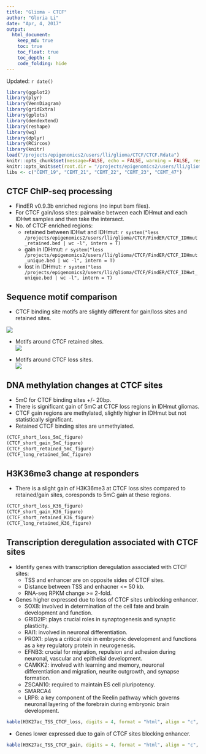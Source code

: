 ```yaml
---
title: "Glioma - CTCF"
author: "Gloria Li"
date: "Apr, 4, 2017"
output: 
  html_document:
    keep_md: true
    toc: true
    toc_float: true
    toc_depth: 4
    code_folding: hide
---
```


Updated: `r date()`

```r
library(ggplot2)
library(plyr)
library(VennDiagram)
library(gridExtra)
library(gplots)
library(dendextend)
library(reshape)
library(wq)
library(dplyr)
library(RCircos)
library(knitr)
load("/projects/epigenomics2/users/lli/glioma/CTCF/CTCF.Rdata")
knitr::opts_chunk$set(message=FALSE, echo = FALSE, warning = FALSE, results = FALSE, fig.height = 6, fig.width = 5, bitmapType='cairo') 
knitr::opts_knit$set(root.dir = "/projects/epigenomics2/users/lli/glioma/CTCF/")
libs <- c("CEMT_19", "CEMT_21", "CEMT_22", "CEMT_23", "CEMT_47")
```

## CTCF ChIP-seq processing
* FindER v0.9.3b enriched regions (no input bam files).     
* For CTCF gain/loss sites: pairwaise between each IDHmut and each IDHwt samples and then take the intersect.    
* No. of CTCF enriched regions: 
	+ retained between IDHwt and IDHmut: `r system("less /projects/epigenomics2/users/lli/glioma/CTCF/FindER/CTCF_IDHmut_retained.bed | wc -l", intern = T)`   
	+ gain in IDHmut: `r system("less /projects/epigenomics2/users/lli/glioma/CTCF/FindER/CTCF_IDHmut_unique.bed | wc -l", intern = T)`   
	+ lost in IDHmut: `r system("less /projects/epigenomics2/users/lli/glioma/CTCF/FindER/CTCF_IDHwt_unique.bed | wc -l", intern = T)`   

## Sequence motif comparison
* CTCF binding site motifs are slightly different for gain/loss sites and retained sites.        

![](CTCF_files/figure-html/motif.png)          

* Motifs around CTCF retained sites.         
![](CTCF_files/figure-html/motif_retained.png)         

* Motifs around CTCF loss sites.        
![](CTCF_files/figure-html/motif_loss.png)         

## DNA methylation changes at CTCF sites
* 5mC for CTCF binding sites +/- 20bp.         
* There is significant gain of 5mC at CTCF loss regions in IDHmut gliomas.   
* CTCF gain regions are methylated, slightly higher in IDHmut but not statistically significant.         
* Retained CTCF binding sites are unmethylated.             

```r
(CTCF_short_loss_5mC_figure)
(CTCF_short_gain_5mC_figure)
(CTCF_short_retained_5mC_figure)
(CTCF_long_retained_5mC_figure)
```

## H3K36me3 change at responders
* There is a slight gain of H3K36me3 at CTCF loss sites compared to retained/gain sites, coresponds to 5mC gain at these regions.      

```r
(CTCF_short_loss_K36_figure)
(CTCF_short_gain_K36_figure)
(CTCF_short_retained_K36_figure)
(CTCF_long_retained_K36_figure)
```

## Transcription deregulation associated with CTCF sites
* Identify genes with transcription deregulation associated with CTCF sites: 
	+ TSS and enhancer are on opposite sides of CTCF sites.      
	+ Distance between TSS and enhacner <= 50 kb.      
	+ RNA-seq RPKM change >= 2-fold.     
* Genes higher expressed due to loss of CTCF sites unblocking enhancer.    
	+ SOX8: involved in determination of the cell fate and brain development and function.    
	+ GRID2IP: plays crucial roles in synaptogenesis and synaptic plasticity.     
	+ RAI1: involved in neuronal differentiation.    
	+ PROX1: plays a critical role in embryonic development and functions as a key regulatory protein in neurogenesis.   
	+ EFNB3: crucial for migration, repulsion and adhesion during neuronal, vascular and epithelial development.    
	+ CAMKK2: involved with learning and memory, neuronal differentiation and migration, neurite outgrowth, and synapse formation.      
	+ ZSCAN10: required to maintain ES cell pluripotency.     
	+ SMARCA4     
	+ LRP8: a key component of the Reelin pathway which governs neuronal layering of the forebrain during embryonic brain development.     

```r
kable(H3K27ac_TSS_CTCF_loss, digits = 4, format = "html", align = "c", row.names = F)
```

* Genes lower expressed due to gain of CTCF sites blocking enhancer.    

```r
kable(H3K27ac_TSS_CTCF_gain, digits = 4, format = "html", align = "c", row.names = F)
```

